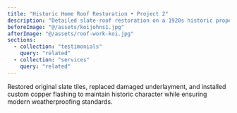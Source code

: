 ```yaml
---
title: "Historic Home Roof Restoration • Project 2"
description: "Detailed slate-roof restoration on a 1920s historic property in Ocean County, NJ."
beforeImage: "@/assets/koijohns1.jpg"
afterImage: "@/assets/roof-work-koi.jpg"
sections:
  - collection: "testimonials"
    query: "related"
  - collection: "services"
    query: "related"
---
```

Restored original slate tiles, replaced damaged underlayment, and installed custom copper flashing to maintain historic character while ensuring modern weatherproofing standards.
